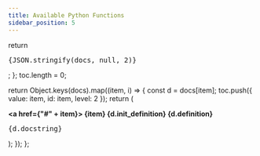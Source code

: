 ```yaml
---
title: Available Python Functions
sidebar_position: 5
---
```



  return <pre>{JSON.stringify(docs, null, 2)}</pre>;
};
toc.length = 0;

  return Object.keys(docs).map((item, i) => {
    const d = docs[item];
    toc.push({ value: item, id: item, level: 2 });
    return (
      <dl key={i} className="doc" id={item}>
        <dt>
          <strong>
            <a href={"#" + item}>
              {item}
              {d.init_definition}
              {d.definition}
            </a>
          </strong>
        </dt>
        <dl>
          <pre>{d.docstring}</pre>
        </dl>
      </dl>
    );
  });
};

<div className="doclist">
  <DocList docs={docs}></DocList>
</div>
